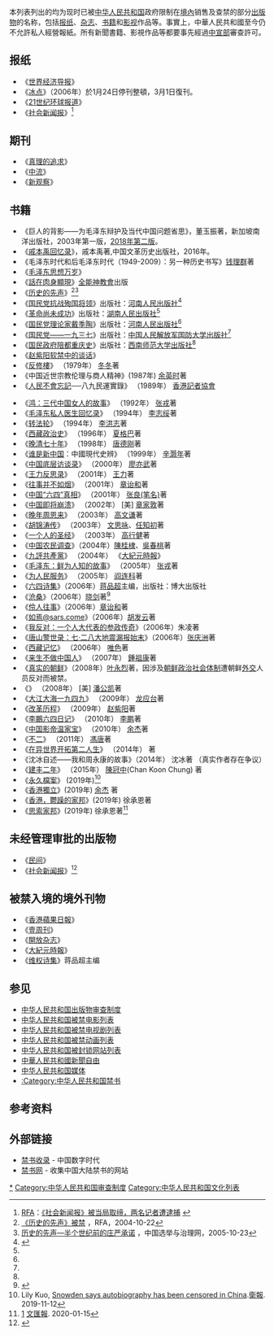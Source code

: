 {{disputed|time=2010-01-11T04:48:52+00:00}}
{{Refimprove |time=2007-11-04T17:11:11+00:00 }}
{{動態列表}}


本列表列出的均为现时已被[[中华人民共和国|中华人民共和国]]政府限制在[[境內與境外|境內]]销售及查禁的部分[[出版物|出版物]]的名称，包括[[报纸|报纸]]、[[杂志|杂志]]、[[书籍|书籍]]和[[影视|影视]]作品等。事實上，中華人民共和國至今仍不允許私人經營報紙。所有新聞書籍、影視作品等都要事先經過[[中共中央宣传部|中宣部]]審查許可。<!--不收录没有可靠第三方来源证实的出版物，实际上查禁的出版物很可能列不完-->

==报纸==
*《[[世界经济导报|世界经济导报]]》
*《[[冰点_(中国青年报)|冰点]]》（2006年）於1月24日停刊整頓，3月1日復刊。
*《[[21世纪环球报道|21世纪环球报道]]》
*《[[社会新闻报|社会新闻报]]》<ref>[[自由亚洲电台|RFA]]：[http://www.rfa.org/mandarin/yataibaodao/xin-20071111.html 《社会新闻报》被当局取缔，两名记者遭逮捕] {{Wayback|url=http://www.rfa.org/mandarin/yataibaodao/xin-20071111.html |date=20150406051132 }}</ref>

== 期刊 ==
*《[[真理的追求|真理的追求]]》
*《[[中流|中流]]》
*《[[新观察|新观察]]》

==书籍==
*《巨人的背影——为毛泽东辩护及当代中国问题省思》，董玉振著，新加坡南洋出版社，2003年第一版，[http://www.nanyang.ws/books_details/mao_v2.htm 2018年第二版]。
*《[[戚本禹回忆录|戚本禹回忆录]]》，戚本禹著,中国文革历史出版社，2016年。
*《毛泽东时代和后毛泽东时代（1949-2009）：另一种历史书写》[[钱理群|钱理群]]著
*《[[毛泽东思想万岁|毛泽东思想万岁]]》
*《[[话在肉身显现|話在肉身顯現]]》[[全能神教會|全能神教會]]出版
*《[[历史的先声|历史的先声]]》<ref>[http://www.rfa.org/mandarin/zhuanlan/shijimantan/2004/10/22/925/ 《历史的先声》被禁] {{Wayback|url=http://www.rfa.org/mandarin/zhuanlan/shijimantan/2004/10/22/925/ |date=20051112021150 }}，RFA，2004-10-22</ref><ref>[http://www.chinaelections.org/NewsInfo.asp?NewsID=40301 历史的先声—半个世纪前的庄严承诺] {{Wayback|url=http://www.chinaelections.org/NewsInfo.asp?NewsID=40301 |date=20090808140549 }}，中国选举与治理网，2005-10-23</ref>
*《[[国民党抗战殉国将领|国民党抗战殉国将领]]》出版社：[[河南人民出版社|河南人民出版社]]<ref name="newchina">{{cite web|author=辛灏年|authorlink=辛灏年|title=谁是新中国·序|url=http://www.huanghuagang.org/newchina/book/preface.html|publisher=黄花岗杂志社|accessdate=2014-11-26|deadurl=yes|archiveurl=https://web.archive.org/web/20150924031733/http://www.huanghuagang.org/newchina/book/preface.html|archivedate=2015-09-24}}</ref>
*《[[革命尚未成功|革命尚未成功]]》出版社：[[湖南人民出版社|湖南人民出版社]]<ref name="newchina" />
*《[[国民党理论家戴季陶|国民党理论家戴季陶]]》出版社：[[河南人民出版社|河南人民出版社]]<ref name="newchina" />
*《[[国民党——一九三七|国民党——一九三七]]》出版社：[[中国人民解放军国防大学出版社|中国人民解放军国防大学出版社]]<ref name="newchina" />
*《[[国民政府陪都重庆史|国民政府陪都重庆史]]》出版社：[[西南师范大学出版社|西南师范大学出版社]]<ref name="newchina" />
*《[[赵紫阳软禁中的谈话|赵紫阳软禁中的谈话]]》   
*《[[反修樓|反修樓]]》 （1979年） [[冬冬|冬冬]]著
*《中国近世宗教伦理与商人精神》(1987年) [[余英时|余英时]]著
*《[[人民不會忘記|人民不會忘記]]──八九民運實錄》 （1989年） [[香港記者協會|香港記者協會]] 

*《[[鸿：三代中国女人的故事|鸿：三代中国女人的故事]]》 （1992年） [[张戎|张戎]]著
*《[[毛泽东私人医生回忆录|毛泽东私人医生回忆录]]》 （1994年） [[李志绥|李志绥]]著 
*《[[转法轮_(书)|转法轮]]》 （1994年） [[李洪志|李洪志]]著 
*《[[西藏政治史|西藏政治史]]》 （1996年） [[夏格巴|夏格巴]]著 
*《[[晚清七十年|晚清七十年]]》 （1998年） [[唐德刚|唐德刚]]著 
*《[[谁是新中国|谁是新中国]]：中國現代史辨》 （1999年） [[辛灏年|辛灏年]]著 
*《[[中国底层访谈录|中国底层访谈录]]》 （2000年） [[廖亦武|廖亦武]]著 
*《[[王力反思录|王力反思录]]》 （2001年） [[王力_(政治人物)|王力]]著 
*《[[往事并不如烟|往事并不如烟]]》 （2001年） [[章诒和|章诒和]]著 
*《[[中国“六四”真相|中国“六四”真相]]》 （2001年） [[张良(笔名)|张良(笔名)]]著 
*《[[中国即将崩溃|中国即将崩溃]]》 （2002年） [美] [[章家敦|章家敦]]著 
*《[[晚年周恩来|晚年周恩来]]》 （2003年） [[高文谦|高文谦]]著 
*《[[胡锦涛传|胡锦涛传]]》 （2003年） [[文思咏|文思咏]]、[[任知初|任知初]]著 
*《[[一个人的圣经|一个人的圣经]]》 （2003年） [[高行健|高行健]]著 
*《[[中国农民调查|中国农民调查]]》（2004年）[[陳桂棣|陳桂棣]]、[[吳春桃|吳春桃]]著
*《[[九評共產黨|九評共產黨]]》 （2004年） 《[[大紀元時報|大紀元時報]]》 
*《[[毛泽东：鲜为人知的故事|毛泽东：鲜为人知的故事]]》 （2005年） [[张戎|张戎]]著 
*《[[为人民服务_(小说)|为人民服务]]》 （2005年） [[阎连科|阎连科]]著 
*《[[六四诗集|六四诗集]]》（2006年）[[蒋品超|蒋品超]]主编，出版社：博大出版社
*《[[沧桑|沧桑]]》（2006年）[[晓剑|晓剑]]著<ref>{{Cite web |url=http://realtime.zaobao.com/2007/01/070119_20.html |title=中国禁止发行八部文学作品 |accessdate=2009-01-01 |archive-date=2008-12-03 |archive-url=https://web.archive.org/web/20081203214714/http://realtime.zaobao.com/2007/01/070119_20.html |dead-url=no }}</ref>
*《[[伶人往事|伶人往事]]》（2006年）[[章诒和|章诒和]]著
*《[[如焉@sars.come|如焉@sars.come]]》（2006年）[[胡发云|胡发云]]著
*《[[我反对：一个人大代表的参政传奇|我反对：一个人大代表的参政传奇]]》（2006年）朱凌著
*《[[唐山警世录：七‧二八大地震漏报始末|唐山警世录：七‧二八大地震漏报始末]]》（2006年）[[张庆洲|张庆洲]]著
*《[[西藏记忆|西藏记忆]]》 （2006年） [[唯色|唯色]]著 
*《[[来生不做中国人|来生不做中国人]]》 （2007年） [[鍾祖康|鍾祖康]]著 
*《[[真实的朝鲜|真实的朝鲜]]》（2008年）[[叶永烈|叶永烈]]著，因涉及[[朝鮮民主主義人民共和國|朝鲜]][[政治体制|政治社会体制]]遭朝鲜[[外交|外交]]人员反对而被禁。
*《{{link-en|走出毛泽东的阴影|Out of Mao's Shadow}}》 （2008年） [美] [[潘公凯(记者)|潘公凯]]著 
*《[[大江大海一九四九|大江大海一九四九]]》 （2009年） [[龙应台|龙应台]]著 
*《[[改革历程|改革历程]]》 （2009年） [[赵紫阳|赵紫阳]]著 
*《[[李鵬六四日记|李鵬六四日记]]》 （2010年） [[李鹏|李鹏]]著 
*《[[中国影帝温家宝|中国影帝温家宝]]》 （2010年） [[余杰|余杰]]著 
*《[[不二_(小说)|不二]]》 （2011年） [[馮唐|馮唐]]著 
*《[[在异世界开拓第二人生|在异世界开拓第二人生]]》 （2014年） {{lang|ja|まいん}}著 
*《沈冰自述——我和周永康的故事》（2014年） 沈冰著 （真实作者存在争议）
*《[[建丰二年|建丰二年]]》 （2015年） [[陳冠中|陳冠中]](Chan Koon Chung) 著
*《[[永久檔案|永久檔案]]》 (2019年)<ref>Lily Kuo, [https://www.theguardian.com/us-news/2019/nov/12/edward-snowden-says-autobiography-permanent-record-censored-in-chinaEdward Snowden says autobiography has been censored in China].[[衛報|衛報]]. 2019-11-12</ref>
*《[[香港獨立|香港獨立]]》(2019年)  [[余杰|余杰]] 著
*《[[香港，鬱躁的家邦|香港，鬱躁的家邦]]》(2019年) 徐承恩著
*《[[思索家邦|思索家邦]]》(2019年) 徐承恩著<ref>[http://news.wenweipo.com/2020/01/15/IN2001150080.htm] {{Wayback|url=http://news.wenweipo.com/2020/01/15/IN2001150080.htm |date=20200115171628 }}[[文汇报_(香港)|文匯報]]. 2020-01-15</ref>

== 未经管理审批的出版物 ==
*《[[民间|民间]]》
*《[[社会新闻报|社会新闻报]]》<ref>{{cite web|url=http://news.bbc.co.uk/chinese/simp/hi/newsid_7080000/newsid_7089200/7089236.stm|title=中国当局继续整治非法出版活动|date=2007-11-11|publisher=|via=news.bbc.co.uk|accessdate=2007-11-11|archive-date=2019-05-10|archive-url=https://web.archive.org/web/20190510135152/http://news.bbc.co.uk/chinese/simp/hi/newsid_7080000/newsid_7089200/7089236.stm|dead-url=no}}</ref>

== 被禁入境的境外刊物 ==
*《[[蘋果日報_(香港)|香港蘋果日報]]》
*《[[壹周刊|壹周刊]]》
*《[[開放杂志|開放杂志]]》
*《[[大紀元時報|大紀元時報]]》
*《[[维权诗集|维权诗集]]》蒋品超主编

==参见==
*[[中华人民共和国出版物审查制度|中华人民共和国出版物审查制度]]
* [[中华人民共和国被禁电影列表|中华人民共和国被禁电影列表]]
* [[中华人民共和国被禁电视剧列表|中华人民共和国被禁电视剧列表]]
* [[中华人民共和国被禁动画列表|中华人民共和国被禁动画列表]]
*[[中华人民共和国被封锁网站列表|中华人民共和国被封锁网站列表]]
*[[中華人民共和國新聞自由|中華人民共和國新聞自由]]
*[[中华人民共和国媒体|中华人民共和国媒体]]
*[[:Category:中华人民共和国禁书|:Category:中华人民共和国禁书]]

==参考资料==
{{Reflist}} 
== 外部链接 ==
*[http://chinadigitaltimes.net/chinese/%E7%A6%81%E4%B9%A6%E5%88%97%E8%A1%A8/ 禁书收录] - 中国数字时代
*[http://www.bannedbook.org 禁书网] - 收集中国大陆禁书的网站

[[Category:中华人民共和国禁书|*]]
[[Category:中华人民共和国审查制度|Category:中华人民共和国审查制度]]
[[Category:中华人民共和国文化列表|Category:中华人民共和国文化列表]]
